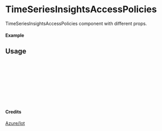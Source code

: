 
<Meta of={TimeSeriesInsightsAccessPolicies} title="Azure/Iot/TimeSeriesInsightsAccessPolicies" />

# TimeSeriesInsightsAccessPolicies

TimeSeriesInsightsAccessPolicies component with different props.

#### Example

<Canvas of={TimeSeriesInsightsAccessPolicies.Primary} />

## Usage

```ts
import { TimeSeriesInsightsAccessPolicies } from "yadl-ui";

const Example = () => {
  return (
      <TimeSeriesInsightsAccessPolicies />
  );
};

export default Example;
```

#### Credits
[Azure/Iot](https://learn.microsoft.com/en-us/azure/architecture/icons/)

